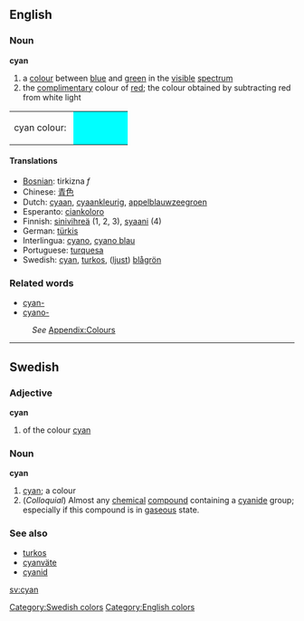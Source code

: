 ==English==
===Noun===
'''cyan'''
#a [[colour]] between [[blue]] and [[green]] in the [[visible]] [[spectrum]]
#the [[complimentary]] colour of [[red]]; the colour obtained by subtracting red from white light

<table><tr><td>cyan colour:&nbsp;</td>
<td bgcolor="#00FFFF" width="80">&nbsp; </td></tr></table>

====Translations====
*[[Bosnian]]: tirkizna ''f''
*Chinese: [[青色]]
*Dutch: [[cyaan]], [[cyaankleurig]], [[appelblauwzeegroen]]
*Esperanto: [[ciankoloro]]
*Finnish: [[sinivihreä]] (1, 2, 3), [[syaani]] (4)
*German: [[türkis]]
*Interlingua: [[cyano]], [[cyano blau]]
*Portuguese: [[turquesa]]
*Swedish: [[cyan]], [[turkos]], ([[ljust]]) [[blågrön]]

===Related words===
*[[cyan-]]
*[[cyano-]]
:''See'' [[Wiktionary_Appendix:Colours|Appendix:Colours]]
----
==Swedish==
===Adjective===
'''cyan'''

# of the colour [[cyan#English|cyan]]

===Noun===
'''cyan'''

# [[cyan#English|cyan]]; a colour
# (''Colloquial'') Almost any [[chemical]] [[compound]] containing a [[cyanide]] group; especially if this compound is in [[gaseous]] state.

===See also===
*[[turkos]]
*[[cyanväte]]
*[[cyanid]]

[[sv:cyan]]

[[Category:Swedish colors]]
[[Category:English colors]]
